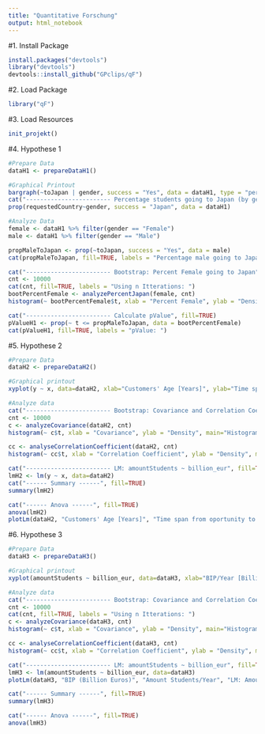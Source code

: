 ```yaml
---
title: "Quantitative Forschung"
output: html_notebook
---
```


#1. Install Package
```r
install.packages("devtools")
library("devtools")
devtools::install_github("GPclips/qF")
```

#2. Load Package
```r
library("qF")
```

#3. Load Resources
```r
init_projekt()
```

#4. Hypothese 1
```r
#Prepare Data
dataH1 <- prepareDataH1()

#Graphical Printout
bargraph(~toJapan | gender, success = "Yes", data = dataH1, type = "percent", main = "Barchart: Percentage Male and Female applying for Japan", xlab = "Applying for Japan", ylab = "Percentage")
cat("------------------------ Percentage students going to Japan (by gender)", fill=TRUE)
prop(requestedCountry~gender, success = "Japan", data = dataH1)

#Analyze Data
female <- dataH1 %>% filter(gender == "Female")
male <- dataH1 %>% filter(gender == "Male")

propMaleToJapan <- prop(~toJapan, success = "Yes", data = male)
cat(propMaleToJapan, fill=TRUE, labels = "Percentage male going to Japan: ")

cat("------------------------ Bootstrap: Percent Female going to Japan", fill=TRUE)
cnt <- 10000
cat(cnt, fill=TRUE, labels = "Using n Itterations: ")
bootPercentFemale <- analyzePercentJapan(female, cnt)
histogram(~ bootPercentFemale$t, xlab = "Percent Female", ylab = "Density", main="Histogram: Percent Female going to Japan")

cat("------------------------ Calculate pValue", fill=TRUE)
pValueH1 <- prop(~ t <= propMaleToJapan, data = bootPercentFemale)
cat(pValueH1, fill=TRUE, labels = "pValue: ")
```

#5. Hypothese 2
```r
#Prepare Data
dataH2 <- prepareDataH2()

#Graphical printout
xyplot(y ~ x, data=dataH2, xlab="Customers' Age [Years]", ylab="Time span from oportunity to deal [Day(s)]", main="Scatterplot: Time span from oportunity to deal [Day(s)] ~ Customers' Age [Years]")

#Analyze data
cat("------------------------ Bootstrap: Covariance and Correlation Coefficient", fill=TRUE)
cnt <- 10000
c <- analyzeCovariance(dataH2, cnt)
histogram(~ c$t, xlab = "Covariance", ylab = "Density", main="Histogram: COV(Customers' Age [Years], Time span from oportunity to deal [Day(s)])")

cc <- analyseCorrelationCoefficient(dataH2, cnt)
histogram(~ cc$t, xlab = "Correlation Coefficient", ylab = "Density", main="Histogram: COR(Customers' Age [Years], Time span from oportunity to deal [Day(s)])")

cat("------------------------ LM: amountStudents ~ billion_eur", fill=TRUE)
lmH2 <- lm(y ~ x, data=dataH2)
cat("------ Summary ------", fill=TRUE)
summary(lmH2)

cat("------ Anova ------", fill=TRUE)
anova(lmH2)
plotLm(dataH2, "Customers' Age [Years]", "Time span from oportunity to deal [Day(s)]", "LM: Time span from oportunity to deal [Day(s)] ~ Customers' Age [Years]")
```


#6. Hypothese 3
```r
#Prepare Data
dataH3 <- prepareDataH3()

#Graphical printout
xyplot(amountStudents ~ billion_eur, data=dataH3, xlab="BIP/Year [Billion Euros]", ylab="Amount Students/Year", main="Scatterplot: Amount Students/Year ~ BIP/Year [Billion Euros]")

#Analyze data
cat("------------------------ Bootstrap: Covariance and Correlation Coefficient", fill=TRUE)
cnt <- 10000
cat(cnt, fill=TRUE, labels = "Using n Itterations: ")
c <- analyzeCovariance(dataH3, cnt)
histogram(~ c$t, xlab = "Covariance", ylab = "Density", main="Histogram: COV(Amount Students/Year, BIP/Year [Billion Euros])")

cc <- analyseCorrelationCoefficient(dataH3, cnt)
histogram(~ cc$t, xlab = "Correlation Coefficient", ylab = "Density", main="Histogram: COR(Amount Students/Year, BIP/Year [Billion Euros])")

cat("------------------------ LM: amountStudents ~ billion_eur", fill=TRUE)
lmH3 <- lm(amountStudents ~ billion_eur, data=dataH3)
plotLm(dataH3, "BIP (Billion Euros)", "Amount Students/Year", "LM: Amount Students/Year ~ BIP [Billion Euros]")

cat("------ Summary ------", fill=TRUE)
summary(lmH3)

cat("------ Anova ------", fill=TRUE)
anova(lmH3)
```

